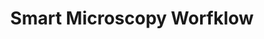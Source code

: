 ---
title: Smart Microscopy Worfklow
sidebar_label: Smart Microscopy Workflow
sidebar_position: 1
---